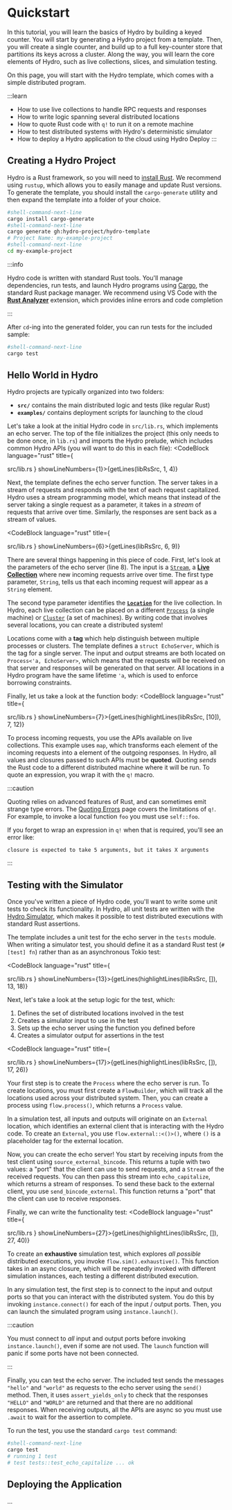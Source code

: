 
# Quickstart
In this tutorial, you will learn the basics of Hydro by building a keyed counter. You will start by generating a Hydro project from a template. Then, you will create a single counter, and build up to a full key-counter store that partitions its keys across a cluster. Along the way, you will learn the core elements of Hydro, such as live collections, slices, and simulation testing.

On this page, you will start with the Hydro template, which comes with a simple distributed program.

:::learn
- How to use live collections to handle RPC requests and responses
- How to write logic spanning several distributed locations
- How to quote Rust code with `q!` to run it on a remote machine
- How to test distributed systems with Hydro's deterministic simulator
- How to deploy a Hydro application to the cloud using Hydro Deploy
:::

## Creating a Hydro Project
Hydro is a Rust framework, so you will need to [install Rust](https://www.rust-lang.org/tools/install). We recommend using `rustup`, which allows you to easily manage and update Rust versions. To generate the template, you should install the `cargo-generate` utility and then expand the template into a folder of your choice.

```bash
#shell-command-next-line
cargo install cargo-generate
#shell-command-next-line
cargo generate gh:hydro-project/hydro-template
# Project Name: my-example-project
#shell-command-next-line
cd my-example-project
```

:::info

Hydro code is written with standard Rust tools. You'll manage dependencies, run tests, and launch Hydro programs using [Cargo](https://doc.rust-lang.org/cargo/), the standard Rust package manager.
We recommend using VS Code with the [**Rust Analyzer**](https://marketplace.visualstudio.com/items?itemName=rust-lang.rust-analyzer) extension, which provides inline errors and code completion

:::

After `cd`-ing into the generated folder, you can run tests for the included sample:
```bash
#shell-command-next-line
cargo test
```

## Hello World in Hydro
Hydro projects are typically organized into two folders:
- **`src/`** contains the main distributed logic and tests (like regular Rust)
- **`examples/`** contains deployment scripts for launching to the cloud

Let's take a look at the initial Hydro code in `src/lib.rs`, which implements an echo server. The top of the file initializes the project (this only needs to be done once, in `lib.rs`) and imports the Hydro prelude, which includes common Hydro APIs (you will want to do this in each file):
<CodeBlock language="rust" title={
  <Link href="https://github.com/hydro-project/hydro/tree/main/template/hydro/src/lib.rs">src/lib.rs</Link>
} showLineNumbers={1}>{getLines(libRsSrc, 1, 4)}</CodeBlock>

Next, the template defines the echo server function. The server takes in a stream of requests and responds with the text of each request capitalized. Hydro uses a stream programming model, which means that instead of the server taking a single request as a parameter, it takes in a _stream_ of requests that arrive over time. Similarly, the responses are sent back as a stream of values.

<CodeBlock language="rust" title={
  <Link href="https://github.com/hydro-project/hydro/tree/main/template/hydro/src/lib.rs">src/lib.rs</Link>
} showLineNumbers={6}>{getLines(libRsSrc, 6, 9)}</CodeBlock>

There are several things happening in this piece of code. First, let's look at the parameters of the echo server (line 8). The input is a [`Stream`](../../reference/live-collections/streams.md), a [**Live Collection**](../../reference/live-collections/index.md) where new incoming requests arrive over time. The first type parameter, `String`, tells us that each incoming request will appear as a `String` element.

The second type parameter identifies the [**`Location`**](../../reference/locations/index.md) for the live collection. In Hydro, each live collection can be placed on a different [`Process`](../../reference/locations/processes.md) (a single machine) or [`Cluster`](../../reference/locations/clusters.md) (a set of machines). By writing code that involves several locations, you can create a distributed system!

Locations come with a **tag** which help distinguish between multiple processes or clusters. The template defines a `struct EchoServer`, which is the tag for a single server. The input and output streams are both located on `Process<'a, EchoServer>`, which means that the requests will be received on that server and responses will be generated on that server. All locations in a Hydro program have the same lifetime `'a`, which is used to enforce borrowing constraints.

Finally, let us take a look at the function body:
<CodeBlock language="rust" title={
  <Link href="https://github.com/hydro-project/hydro/tree/main/template/hydro/src/lib.rs">src/lib.rs</Link>
} showLineNumbers={7}>{getLines(highlightLines(libRsSrc, [10]), 7, 12)}</CodeBlock>

To process incoming requests, you use the APIs available on live collections. This example uses `map`, which transforms each element of the incoming requests into a element of the outgoing responses. In Hydro, all values and closures passed to such APIs must be **quoted**. Quoting _sends_ the Rust code to a different distributed machine where it will be run. To quote an expression, you wrap it with the `q!` macro.

:::caution

Quoting relies on advanced features of Rust, and can sometimes emit strange type errors. The [Quoting Errors](../../reference/stageleft/errors.mdx) page covers the limitations of `q!`. For example, to invoke a local function `foo` you must use `self::foo`.

If you forget to wrap an expression in `q!` when that is required, you'll see an error like:
```text
closure is expected to take 5 arguments, but it takes X arguments
```

:::

## Testing with the Simulator
Once you've written a piece of Hydro code, you'll want to write some unit tests to check its functionality. In Hydro, all unit tests are written with the [Hydro Simulator](../../reference/simulation/index.mdx), which makes it possible to test distributed executions with standard Rust assertions.

The template includes a unit test for the echo server in the `tests` module. When writing a simulator test, you should define it as a standard Rust test (`#[test] fn`) rather than as an asynchronous Tokio test:

<CodeBlock language="rust" title={
  <Link href="https://github.com/hydro-project/hydro/tree/main/template/hydro/src/lib.rs">src/lib.rs</Link>
} showLineNumbers={13}>{getLines(highlightLines(libRsSrc, []), 13, 18)}</CodeBlock>

Next, let's take a look at the setup logic for the test, which:
1. Defines the set of distributed locations involved in the test
2. Creates a simulator input to use in the test
3. Sets up the echo server using the function you defined before
4. Creates a simulator output for assertions in the test

<CodeBlock language="rust" title={
  <Link href="https://github.com/hydro-project/hydro/tree/main/template/hydro/src/lib.rs">src/lib.rs</Link>
} showLineNumbers={17}>{getLines(highlightLines(libRsSrc, []), 17, 26)}</CodeBlock>

Your first step is to create the `Process` where the echo server is run. To create locations, you must first create a `FlowBuilder`, which will track all the locations used across your distributed system. Then, you can create a process using `flow.process()`, which returns a `Process` value.

In a simulation test, all inputs and outputs will originate on an `External` location, which identifies an external client that is interacting with the Hydro code. To create an `External`, you use `flow.external::<()>()`, where `()` is a placeholder tag for the external location.

Now, you can create the echo server! You start by receiving inputs from the test client using `source_external_bincode`. This returns a tuple with two values: a "port" that the client can use to send requests, and a `Stream` of the received requests. You can then pass this stream into `echo_capitalize`, which returns a stream of responses. To send these back to the external client, you use `send_bincode_external`. This function returns a "port" that the client can use to receive responses.

Finally, we can write the functionality test:
<CodeBlock language="rust" title={
  <Link href="https://github.com/hydro-project/hydro/tree/main/template/hydro/src/lib.rs">src/lib.rs</Link>
} showLineNumbers={27}>{getLines(highlightLines(libRsSrc, []), 27, 40)}</CodeBlock>

To create an **exhaustive** simulation test, which explores _all possible_ distributed executions, you invoke `flow.sim().exhaustive()`. This function takes in an async closure, which will be repeatedly invoked with different simulation instances, each testing a different distributed execution.

In any simulation test, the first step is to connect to the input and output ports so that you can interact with the distributed system. You do this by invoking `instance.connect()` for each of the input / output ports. Then, you can launch the simulated program using `instance.launch()`.

:::caution

You must connect to _all_ input and output ports before invoking `instance.launch()`, even if some are not used. The `launch` function will panic if some ports have not been connected.

:::

Finally, you can test the echo server. The included test sends the messages `"hello"` and `"world"` as requests to the echo server using the `send()` method. Then, it uses `assert_yields_only` to check that the responses `"HELLO"` and `"WORLD"` are returned and that there are no additional responses. When receiving outputs, all the APIs are async so you must use `.await` to wait for the assertion to complete.

To run the test, you use the standard `cargo test` command:
```bash
#shell-command-next-line
cargo test
# running 1 test
# test tests::test_echo_capitalize ... ok
```

## Deploying the Application
...
